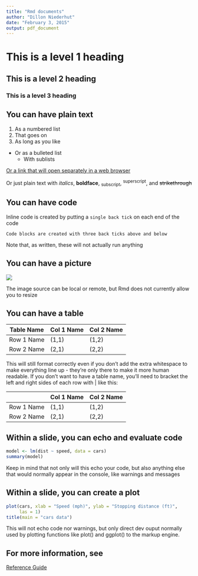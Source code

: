 ```yaml
---
title: "Rmd documents"
author: "Dillon Niederhut"
date: "February 3, 2015"
output: pdf_document
---
```


# This is a level 1 heading
## This is a level 2 heading
### This is a level 3 heading

## You can have plain text

1. As a numbered list
2. That goes on
3. As long as you like
    
- Or as a bulleted list
    - With sublists

[Or a link that will open separately in a web browser](dlab.berkeley.edu)

Or just plain text with *italics*, **boldface**, ~subscript~, ^superscript^, and ~~strikethrough~~

## You can have code

Inline code is created by putting a `single back tick` on each end of the code

```
Code blocks are created with three back ticks above and below
```

Note that, as written, these will not actually run anything

## You can have a picture

![](http://dlab.berkeley.edu/sites/default/files/pfrontiera_11032014.jpg)

The image source can be local or remote, but Rmd does not currently allow you to resize

## You can have a table

Table Name | Col 1 Name | Col 2 Name
-----------|------------|-----------
Row 1 Name | (1,1)      | (1,2)
Row 2 Name | (2,1)      | (2,2)


This will still format correctly even if you don't add the extra whitespace to make everything line up - they're only there to make it more human readable. If you don't want to have a table name, you'll need to bracket the left and right sides of each row with | like this:

|            | Col 1 Name | Col 2 Name|
|------------|------------|-----------|
| Row 1 Name | (1,1)      | (1,2)     |
| Row 2 Name | (2,1)      | (2,2)     |


## Within a slide, you can echo and evaluate code

```r
model <- lm(dist ~ speed, data = cars)
summary(model)
```

Keep in mind that not only will this echo your code, but also anything else that would normally appear in the console, like warnings and messages

## Within a slide, you can create a plot

```r
plot(cars, xlab = "Speed (mph)", ylab = "Stopping distance (ft)",
     las = 1)
title(main = "cars data")
```

This will not echo code nor warnings, but only direct dev ouput normally used by plotting functions like plot() and ggplot() to the markup engine.

## For more information, see

[Reference Guide](http://rmarkdown.rstudio.com/RMarkdownReferenceGuide.pdf)
